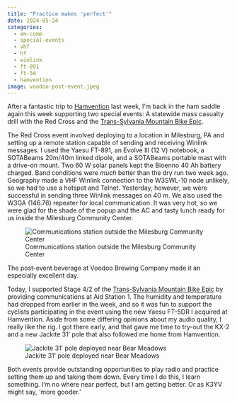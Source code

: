 ```yaml
---
title: "Practice makes 'perfect'"
date: 2024-05-24
categories:
  - em-comm
  - special-events
  - vhf
  - hf
  - winlink
  - ft-891
  - ft-5d
  - hamvention
image: voodoo-post-event.jpeg
---
```


After a fantastic trip to [Hamvention](https://hamvention.org) last week, I'm back in the ham saddle again this week supporting two special events: A statewide mass casualty drill with the Red Cross and the [Trans-Sylvania Mountain Bike Epic](https://www.tsepicmtb.com).

The Red Cross event involved deploying to a location in Milesburg, PA and setting up a remote station capable of sending and receiving Winlink messages.
I used the Yaesu FT-891, an Evolve III (12 V) notebook, a SOTABeams 20m/40m linked dipole, and a SOTABeams portable mast with a drive-on mount.
Two 60 W solar panels kept the Bioenno 40 Ah battery charged.
Band conditions were *much* better than the dry run two week ago.
Geography made a VHF Winlink connection to the W3SWL-10 node unlikely, so we had to use a hotspot and Telnet.
Yesterday, however, we were successful in sending three Winlink messages on 40 m.
We also used the W3GA (146.76) repeater for local communication.
It was very hot, so we were glad for the shade of the popup and the AC and tasty lunch ready for us inside the Milesburg Community Center.

![Communications station outside the Milesburg Community Center](milesburg-em-comm-station.jpeg)

The post-event beverage at Voodoo Brewing Company made it an especially excellent day.

Today, I supported Stage 4/2 of the [Trans-Sylvania Mountain Bike Epic](https://www.tsepicmtb.com) by providing communications at Aid Station 1.
The humidity and temperature had dropped from earlier in the week, and so it was fun to support the cyclists participating in the event using the new Yaesu FT-5DR I acquired at Hamvention.
Aside from some differing opinions about my audio quality, I really like the rig.
I got there early, and that gave me time to try-out the KX-2 and a new Jackite 31' pole that also followed me home from Hamvention.

![Jackite 31' pole deployed near Bear Meadows](jackite-pole.jpeg)

Both events provide outstanding opportunities to play radio and practice setting them up and taking them down.
Every time I do this, I learn something.
I'm no where near perfect, but I am getting better.
Or as K3YV might say, 'more gooder.'

